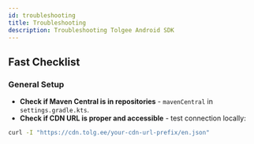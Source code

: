```yaml
---
id: troubleshooting
title: Troubleshooting
description: Troubleshooting Tolgee Android SDK
---
```


## Fast Checklist

### General Setup

- **Check if Maven Central is in repositories** - `mavenCentral` in `settings.gradle.kts`.
- **Check if CDN URL is proper and accessible** - test connection locally:

```bash
curl -I "https://cdn.tolg.ee/your-cdn-url-prefix/en.json"
```
